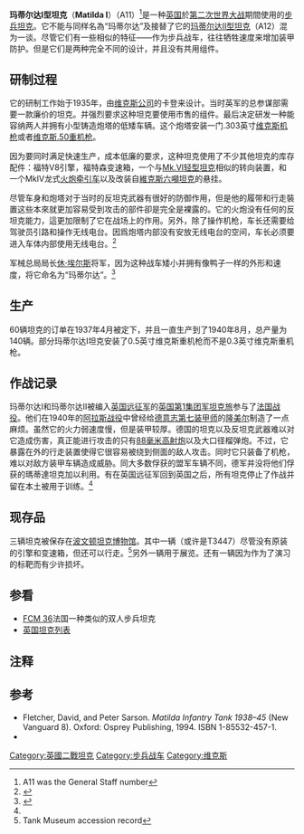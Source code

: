 {{noteTA
|G1=Military
|1=zh-tw:瑪蒂達;zh-cn:玛蒂尔达;zh-hk:瑪蒂爾達
}}
{{Infobox Weapon
|  name=玛蒂尔达I型坦克
|        image=File:IWM-KID-68-Matilda.jpg
|   image_size=300px
|    caption=玛蒂尔达I型坦克
|origin={{Flag|英国}}
|type=[[步兵坦克|步兵坦克]]
|is_vehicle=yes
|is_UK=yes
|service= 1938-1940 
|designer= 约翰·卡登爵士（John Carden）、[[维克斯·阿姆斯特朗|维克斯·阿姆斯特朗]]
|design_date=1935 
|manufacturer=维克斯·阿姆斯特朗
|number=140
|production=1937-1940
|       length=18 ft 5 in (4.85 m)
|        width=8 ft 6 in (2.28 m)
|       height=8 ft 3 in (1.86 m)
|       weight=11 [[英吨|英吨]]（约11.17[[公吨|公吨]]）
|   suspension= 弹簧悬挂
|   speed=8 码 (12.87 km/h), <br> 越野时: 5.6 码 (9 km/h)
|        vehicle_range=80 英里 (130公里)
|      primary_armament= .303或者0.5英寸[[維克斯機槍|維克斯機槍]]<br>(4,000发子弹)
|    secondary_armament= 无
|       armour= 10–60 mm
|       engine=3.6升[[福特|福特]]79型V8[[汽油机|汽油机]] 
|           engine_power=70 马力(52 千瓦)
|           pw_ratio=6.36 马/吨
|         crew=2 （车长兼炮手，驾驶员）<ref name="mf"/>
}}

'''玛蒂尔达I型坦克'''（'''Matilda I'''）（A11）<ref>A11 was the General Staff number</ref>是一种[[英国|英国]]於[[第二次世界大战|第二次世界大战]]期間使用的[[步兵坦克|步兵坦克]]。它不能与同样名為“玛蒂尔达”及接替了它的[[瑪蒂達_II|玛蒂尔达II型坦克]]（A12）混为一谈。尽管它们有一些相似的特征——作为步兵战车，往往牺牲速度来增加装甲防护。但是它们是两种完全不同的设计，并且没有共用组件。

==研制过程==
它的研制工作始于1935年，由[[维克斯公司|维克斯公司]]的卡登来设计。当时英军的总参谋部需要一款廉价的坦克。并强烈要求这种坦克要使用市售的组件。最后决定研发一种能容纳两人并拥有小型铸造炮塔的低矮车辆。这个炮塔安装一门.303英寸[[维克斯机枪|维克斯机枪]]或者[[维克斯.50重机枪|维克斯.50重机枪]]。

因为要同时满足快速生产，成本低廉的要求，这种坦克使用了不少其他坦克的库存配件：福特V8引擎，福特森变速箱，一个与[[Mk.VI輕型坦克|Mk.VI轻型坦克]]相似的转向装置，和一个MkIV龙式[[火炮牵引车|火炮牵引车]]以及改装自[[維克斯六噸坦克|維克斯六噸坦克]]的悬挂。

尽管车身和炮塔对于当时的反坦克武器有很好的防御作用，但是他的履带和行走裝置这些本來就更加容易受到攻击的部件卻是完全是裸露的。它的火炮没有任何的反坦克能力，這更加限制了它在战场上的作用。另外，除了操作机枪，车长还需要给驾驶员引路和操作无线电台。因爲炮塔内部没有安放无线电台的空间，车长必须要进入车体内部使用无线电台。<ref name="mf">{{Cite web |url=http://www.militaryfactory.com/armor/detail.asp?armor_id=593 |title=The Matilda I Infantry Tank of World War 2 produced only 139 examples |access-date=2013-09-17 |archive-date=2020-12-01 |archive-url=https://web.archive.org/web/20201201174709/https://www.militaryfactory.com/armor/detail.asp?armor_id=593 |dead-url=no }}</ref>

军械总局局长[[休·埃尔斯|休·埃尔斯]]将军，因为这种战车矮小并拥有像鸭子一样的外形和速度，将它命名为“玛蒂尔达”。<ref>{{Cite book | author=Chamberlain, Peter; Ellis, Chris | authorlink= | coauthors= | title=British and American tanks of World War II; the complete illustrated history of British, American and Commonwealth tanks, gun motor carriages and special purpose vehicles, 1939-1945 | year=1975 | publisher=New York, Arco Pub. Co. [1969] | location= | isbn=0-668-01867-4 | pages=54}}</ref>

==生产==
60辆坦克的订单在1937年4月被定下，并且一直生产到了1940年8月，总产量为140辆。部分玛蒂尔达I坦克安装了0.5英寸维克斯重机枪而不是0.3英寸维克斯重机枪。
==作战记录==
玛蒂尔达I和玛蒂尔达II被编入[[英国远征军|英国远征军]]的[[英国第1集团军坦克旅|英国第1集团军坦克旅]]参与了[[法国战役|法国战役]]。他们在1940年的[[阿拉斯戰役_(1940年)|阿拉斯战役]]中曾经给[[第7裝甲師_(德國)|德意志第七装甲师]]的[[隆美尔|隆美尔]]制造了一点麻烦。虽然它的火力弱速度慢，但是装甲较厚。德国的坦克以及反坦克武器难以对它造成伤害，真正能进行攻击的只有[[88毫米高射炮|88毫米高射炮]]以及大口径榴弹炮。不过，它暴露在外的行走装置使得它很容易被绕到侧面的敌人攻击。同时它只装备了机枪，难以对敌方装甲车辆造成威胁。同大多数俘获的盟军车辆不同，德军并没将他们俘获的瑪蒂達坦克加以利用。有在英国远征军回到英国之后，所有坦克停止了作战并留在本土被用于训练。<ref name="mf"/>
==现存品==
三辆坦克被保存在[[波文顿坦克博物馆|波文顿坦克博物馆]]。其中一辆（或许是T3447）尽管没有原装的引擎和变速箱，但还可以行走。<ref>Tank Museum accession record</ref>另外一辆用于展览。还有一辆因为作为了演习的标靶而有少许损坏。


==参看==

*[[FCM_36|FCM 36]]法国一种类似的双人步兵坦克
*[[英国坦克列表|英国坦克列表]]

==注释==
{{reflist}}

==参考==
* Fletcher, David, and Peter Sarson. ''Matilda Infantry Tank 1938–45'' (New Vanguard 8).  Oxford: Osprey Publishing, 1994. ISBN 1-85532-457-1.
*{{cite book | last = Forty | first = George | authorlink = | coauthors = Jack Livesy| title = The World Encyclopedia of Tanks & Armoured Fighting Vehicles | publisher = Lorenz Books | year = 2006 | location = | pages = 56 | url = | doi = | id = | isbn = 978-0-7548-1741-3}}

{{WWIIBritishAFVs}}
[[Category:英國二戰坦克|Category:英國二戰坦克]]
[[Category:步兵战车|Category:步兵战车]]
[[Category:维克斯|Category:维克斯]]